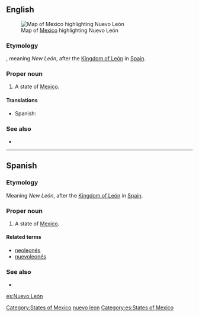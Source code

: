 ==English==
[[File:Mexico map, MX-NLE.svg|thumb|Map of [[Mexico]] highlighting Nuevo León]]
===Etymology===
{{etyl|es}}, meaning ''New León'', after the [[w:Kingdom of León|Kingdom of León]] in [[Spain]].

===Proper noun===
{{en-proper noun}}

# A state of [[Mexico]].

====Translations====
{{trans-top|state of Mexico}}
*Spanish: {{t|es|Nuevo León|m}}
{{trans-mid}}
{{trans-bottom}}

===See also===
*{{pedialite}}

[[Category:States of Mexico]]
[[Category:English words spelled with diacritics|nuevo leon]]

----

==Spanish==

===Etymology===
Meaning ''New León'', after the [[w:Kingdom of León|Kingdom of León]] in [[Spain]].

===Proper noun===
{{es-proper noun|m}}

# A state of [[Mexico]].

====Related terms====
*[[neoleonés]]
*[[nuevoleonés]]

===See also===
* {{pedialite|lang=es}}

[[Category:es:States of Mexico]]

[[es:Nuevo León]]
